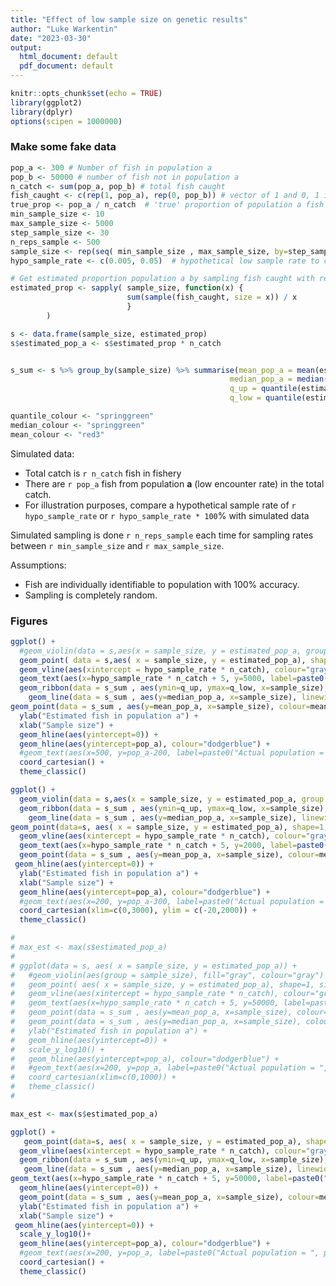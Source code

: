 ```yaml
---
title: "Effect of low sample size on genetic results"
author: "Luke Warkentin"
date: "2023-03-30"
output:
  html_document: default
  pdf_document: default
---
```


```r
knitr::opts_chunk$set(echo = TRUE)
library(ggplot2)
library(dplyr)
options(scipen = 1000000)
```

### Make some fake data

```r

pop_a <- 300 # Number of fish in population a
pop_b <- 50000 # number of fish not in population a
n_catch <- sum(pop_a, pop_b) # total fish caught
fish_caught <- c(rep(1, pop_a), rep(0, pop_b)) # vector of 1 and 0, 1 if fish is population a
true_prop <- pop_a / n_catch  # 'true' proportion of population a fish
min_sample_size <- 10
max_sample_size <- 5000
step_sample_size <- 30
n_reps_sample <- 500
sample_size <- rep(seq( min_sample_size , max_sample_size, by=step_sample_size), each= n_reps_sample)
hypo_sample_rate <- c(0.005, 0.05)  # hypothetical low sample rate to compare on figures, as a reference

# Get estimated proportion population a by sampling fish caught with repeated samples of various sample sizes
estimated_prop <- sapply( sample_size, function(x) {
                          sum(sample(fish_caught, size = x)) / x
                          }
        )

s <- data.frame(sample_size, estimated_prop)
s$estimated_pop_a <- s$estimated_prop * n_catch


s_sum <- s %>% group_by(sample_size) %>% summarise(mean_pop_a = mean(estimated_pop_a, na.rm=TRUE), 
                                                 median_pop_a = median(estimated_pop_a, na.rm=TRUE),
                                                 q_up = quantile(estimated_pop_a, 0.05), 
                                                 q_low = quantile(estimated_pop_a, 0.95))

```

``` r
quantile_colour <- "springgreen"
median_colour <- "springgreen"
mean_colour <- "red3"

```


Simulated data:

- Total catch is `r n_catch` fish in fishery
- There are `r pop_a` fish from population **a** (low encounter rate) in the total catch. 
- For illustration purposes, compare a hypothetical sample rate of `r hypo_sample_rate` or `r hypo_sample_rate * 100`\% with simulated data

Simulated sampling is done `r n_reps_sample` each time for sampling rates between `r min_sample_size` and `r max_sample_size`. 

Assumptions: 

- Fish are individually identifiable to population with 100% accuracy.
- Sampling is completely random.

### Figures

``` r

ggplot() +
  #geom_violin(data = s,aes(x = sample_size, y = estimated_pop_a, group = sample_size), fill="gray", colour="gray")   +
  geom_point( data = s,aes( x = sample_size, y = estimated_pop_a), shape=1, size=2, position = position_jitter(width=3)) +
  geom_vline(aes(xintercept = hypo_sample_rate * n_catch), colour="gray", linetype=2) +
  geom_text(aes(x=hypo_sample_rate * n_catch + 5, y=5000, label=paste0("Sample rate = ", hypo_sample_rate*100, "%")), hjust = 0, colour="gray") +
  geom_ribbon(data = s_sum , aes(ymin=q_up, ymax=q_low, x=sample_size), alpha=0.5, fill=quantile_colour) +
    geom_line(data = s_sum , aes(y=median_pop_a, x=sample_size), linewidth=1.2, colour=median_colour) +
geom_point(data = s_sum , aes(y=mean_pop_a, x=sample_size), colour=mean_colour, shape=45, size=4, stroke=3) +
  ylab("Estimated fish in population a") + 
  xlab("Sample size") +
  geom_hline(aes(yintercept=0)) +
  geom_hline(aes(yintercept=pop_a), colour="dodgerblue") +
  #geom_text(aes(x=500, y=pop_a-200, label=paste0("Actual population = ", pop_a)),vjust=0, colour="dodgerblue") + 
  coord_cartesian() +
  theme_classic()

```

\linebreak
\linebreak
\linebreak


``` r

ggplot() + 
  geom_violin(data = s,aes(x = sample_size, y = estimated_pop_a, group = sample_size), fill="gray", colour="gray")   +
  geom_ribbon(data = s_sum , aes(ymin=q_up, ymax=q_low, x=sample_size), alpha=0.3, fill=quantile_colour) +
    geom_line(data = s_sum , aes(y=median_pop_a, x=sample_size), linewidth=1.2, colour=median_colour) +
geom_point(data=s, aes( x = sample_size, y = estimated_pop_a), shape=1, size=2, position = position_jitter(width=3)) +
  geom_vline(aes(xintercept = hypo_sample_rate * n_catch), colour="gray", linetype=2) +
  geom_text(aes(x=hypo_sample_rate * n_catch + 5, y=2000, label=paste0("Sample rate = ", hypo_sample_rate*100, "%")), hjust = 0, colour="gray") +
  geom_point(data = s_sum , aes(y=mean_pop_a, x=sample_size), colour=mean_colour, shape=45, size=6, stroke=6) +
 geom_hline(aes(yintercept=0)) +
  ylab("Estimated fish in population a") +
  xlab("Sample size") +
  geom_hline(aes(yintercept=pop_a), colour="dodgerblue") +
  #geom_text(aes(x=200, y=pop_a-300, label=paste0("Actual population = ", pop_a)), vjust=0, colour="dodgerblue") + 
  coord_cartesian(xlim=c(0,3000), ylim = c(-20,2000)) +
  theme_classic()

```

\linebreak
\linebreak
\linebreak


 ``` r
# 
# max_est <- max(s$estimated_pop_a)
# 
# ggplot(data = s, aes( x = sample_size, y = estimated_pop_a)) +
#   #geom_violin(aes(group = sample_size), fill="gray", colour="gray")   +
#   geom_point( aes( x = sample_size, y = estimated_pop_a), shape=1, size=2, position = position_jitter(width=3)) +
#   geom_vline(aes(xintercept = hypo_sample_rate * n_catch), colour="gray", linetype=2) +
#   geom_text(aes(x=hypo_sample_rate * n_catch + 5, y=50000, label=paste0("Sample rate = ", hypo_sample_rate*100, "%")), hjust = 0, colour="gray") +  
#   geom_point(data = s_sum , aes(y=mean_pop_a, x=sample_size), colour="gray") +
#   geom_point(data = s_sum , aes(y=median_pop_a, x=sample_size), colour=quantile_colour) +
#   ylab("Estimated fish in population a") +
#   geom_hline(aes(yintercept=0)) +
#   scale_y_log10() +
#   geom_hline(aes(yintercept=pop_a), colour="dodgerblue") +
#   #geom_text(aes(x=200, y=pop_a, label=paste0("Actual population = ", pop_a)), vjust=0, colour="dodgerblue") + 
#   coord_cartesian(xlim=c(0,1000)) +
#   theme_classic()
# 
 ```



``` r
max_est <- max(s$estimated_pop_a)

ggplot() +
   geom_point(data=s, aes( x = sample_size, y = estimated_pop_a), shape=1, size=2, position = position_jitter(width=3)) +
  geom_vline(aes(xintercept = hypo_sample_rate * n_catch), colour="gray", linetype=2) +
  geom_ribbon(data = s_sum , aes(ymin=q_up, ymax=q_low, x=sample_size), alpha=0.3, fill=quantile_colour) +
   geom_line(data = s_sum , aes(y=median_pop_a, x=sample_size), linewidth=1.2, colour=median_colour) +
geom_text(aes(x=hypo_sample_rate * n_catch + 5, y=50000, label=paste0("Sample rate = ", hypo_sample_rate*100, "%")), hjust = 0, colour="gray") +
  geom_hline(aes(yintercept=0)) +    
  geom_point(data = s_sum , aes(y=mean_pop_a, x=sample_size), colour=mean_colour, shape=45, size=4, stroke=3) +
  ylab("Estimated fish in population a") +
  xlab("Sample size") +
 geom_hline(aes(yintercept=0)) +
  scale_y_log10()+
  geom_hline(aes(yintercept=pop_a), colour="dodgerblue") +
  #geom_text(aes(x=200, y=pop_a, label=paste0("Actual population = ", pop_a)), vjust=0, colour="dodgerblue") + 
  coord_cartesian() +
  theme_classic()

```
